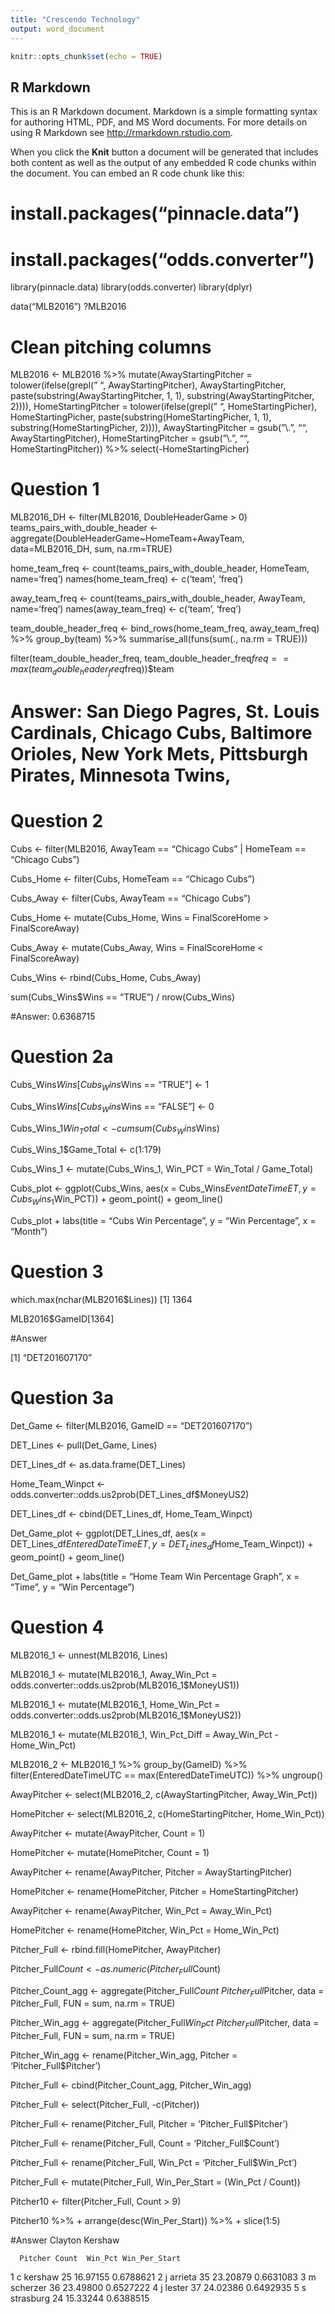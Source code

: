 ```yaml
---
title: "Crescendo Technology"
output: word_document
---
```


```r
knitr::opts_chunk$set(echo = TRUE)
```

## R Markdown

This is an R Markdown document. Markdown is a simple formatting syntax for authoring HTML, PDF, and MS Word documents. For more details on using R Markdown see <http://rmarkdown.rstudio.com>.

When you click the **Knit** button a document will be generated that includes both content as well as the output of any embedded R code chunks within the document. You can embed an R code chunk like this:

# install.packages("pinnacle.data")
# install.packages("odds.converter")

library(pinnacle.data)
library(odds.converter)
library(dplyr)

data("MLB2016")
?MLB2016

# Clean pitching columns
MLB2016 <- MLB2016 %>% 
  mutate(AwayStartingPitcher = tolower(ifelse(grepl(" ", AwayStartingPitcher), 
                                              AwayStartingPitcher,
                                              paste(substring(AwayStartingPitcher, 1, 1),
                                                    substring(AwayStartingPitcher, 2)))),
         HomeStartingPitcher = tolower(ifelse(grepl(" ", HomeStartingPicher), 
                                              HomeStartingPicher, 
                                              paste(substring(HomeStartingPicher, 1, 1), 
                                                    substring(HomeStartingPicher, 2)))), 
         AwayStartingPitcher = gsub("\\.", "", AwayStartingPitcher), 
         HomeStartingPitcher = gsub("\\.", "", HomeStartingPitcher)) %>%
  select(-HomeStartingPicher)

# Question 1

MLB2016_DH <- filter(MLB2016, DoubleHeaderGame > 0)
teams_pairs_with_double_header <- aggregate(DoubleHeaderGame~HomeTeam+AwayTeam, data=MLB2016_DH, sum, na.rm=TRUE)

home_team_freq <- count(teams_pairs_with_double_header, HomeTeam, name='freq')
names(home_team_freq) <- c('team', 'freq')

away_team_freq <- count(teams_pairs_with_double_header, AwayTeam, name='freq')
names(away_team_freq) <- c('team', 'freq')

team_double_header_freq <- bind_rows(home_team_freq, away_team_freq) %>%
                           group_by(team) %>%
                           summarise_all(funs(sum(., na.rm = TRUE)))

filter(team_double_header_freq, team_double_header_freq$freq == max(team_double_header_freq$freq))$team                           

# Answer: San Diego Pagres, St. Louis Cardinals, Chicago Cubs, Baltimore Orioles, New York Mets, Pittsburgh Pirates, Minnesota Twins, 

# Question 2

Cubs <- filter(MLB2016, AwayTeam == "Chicago Cubs" | HomeTeam == "Chicago Cubs")

Cubs_Home <- filter(Cubs, HomeTeam == "Chicago Cubs")

Cubs_Away <- filter(Cubs, AwayTeam == "Chicago Cubs")

Cubs_Home <- mutate(Cubs_Home, Wins = FinalScoreHome > FinalScoreAway)

Cubs_Away <- mutate(Cubs_Away, Wins = FinalScoreHome < FinalScoreAway)

Cubs_Wins <- rbind(Cubs_Home, Cubs_Away)

sum(Cubs_Wins$Wins == "TRUE") / nrow(Cubs_Wins)

#Answer: 0.6368715

# Question 2a

Cubs_Wins$Wins [Cubs_Wins$Wins == "TRUE"] <- 1

Cubs_Wins$Wins [Cubs_Wins$Wins == "FALSE"] <- 0

Cubs_Wins_1$Win_Total <- cumsum(Cubs_Wins$Wins)

Cubs_Wins_1$Game_Total <- c(1:179)

Cubs_Wins_1 <- mutate(Cubs_Wins_1, Win_PCT = Win_Total / Game_Total)

Cubs_plot <- ggplot(Cubs_Wins, aes(x = Cubs_Wins$EventDateTimeET, y = Cubs_Wins_1$Win_PCT)) + geom_point() + geom_line()

Cubs_plot + labs(title = "Cubs Win Percentage", y = "Win Percentage", x = "Month")


# Question 3

which.max(nchar(MLB2016$Lines))
[1] 1364

MLB2016$GameID[1364]


#Answer

[1] "DET201607170"


# Question 3a

Det_Game <- filter(MLB2016, GameID == "DET201607170")

DET_Lines <- pull(Det_Game, Lines)

DET_Lines_df <- as.data.frame(DET_Lines)

Home_Team_Winpct <- odds.converter::odds.us2prob(DET_Lines_df$MoneyUS2)

DET_Lines_df <- cbind(DET_Lines_df, Home_Team_Winpct)
 
Det_Game_plot <- ggplot(DET_Lines_df, aes(x = DET_Lines_df$EnteredDateTimeET, y = DET_Lines_df$Home_Team_Winpct)) + geom_point() + geom_line()

Det_Game_plot + labs(title = "Home Team Win Percentage Graph", x = "Time", y = "Win Percentage")

# Question 4

MLB2016_1 <- unnest(MLB2016, Lines)

MLB2016_1 <- mutate(MLB2016_1, Away_Win_Pct =  odds.converter::odds.us2prob(MLB2016_1$MoneyUS1))

MLB2016_1 <- mutate(MLB2016_1, Home_Win_Pct =  odds.converter::odds.us2prob(MLB2016_1$MoneyUS2))

MLB2016_1 <- mutate(MLB2016_1, Win_Pct_Diff = Away_Win_Pct - Home_Win_Pct)

MLB2016_2 <- MLB2016_1 %>% group_by(GameID) %>% filter(EnteredDateTimeUTC == max(EnteredDateTimeUTC)) %>% ungroup()

AwayPitcher <- select(MLB2016_2, c(AwayStartingPitcher, Away_Win_Pct))

HomePitcher <- select(MLB2016_2, c(HomeStartingPitcher, Home_Win_Pct))

AwayPitcher <- mutate(AwayPitcher, Count = 1)

HomePitcher <- mutate(HomePitcher, Count = 1)

AwayPitcher <- rename(AwayPitcher, Pitcher = AwayStartingPitcher)

HomePitcher <- rename(HomePitcher, Pitcher = HomeStartingPitcher)

AwayPitcher <- rename(AwayPitcher, Win_Pct = Away_Win_Pct)

HomePitcher <- rename(HomePitcher, Win_Pct = Home_Win_Pct)

Pitcher_Full <- rbind.fill(HomePitcher, AwayPitcher)

Pitcher_Full$Count <- as.numeric(Pitcher_Full$Count)

Pitcher_Count_agg <- aggregate(Pitcher_Full$Count ~ Pitcher_Full$Pitcher, data = Pitcher_Full, FUN = sum, na.rm = TRUE)

Pitcher_Win_agg <- aggregate(Pitcher_Full$Win_Pct ~ Pitcher_Full$Pitcher, data = Pitcher_Full, FUN = sum, na.rm = TRUE)

Pitcher_Win_agg <- rename(Pitcher_Win_agg, Pitcher = 'Pitcher_Full$Pitcher')

Pitcher_Full <- cbind(Pitcher_Count_agg, Pitcher_Win_agg)

Pitcher_Full <- select(Pitcher_Full, -c(Pitcher))

 Pitcher_Full <- rename(Pitcher_Full, Pitcher = 'Pitcher_Full$Pitcher')

Pitcher_Full <- rename(Pitcher_Full, Count = 'Pitcher_Full$Count')

Pitcher_Full <- rename(Pitcher_Full, Win_Pct = 'Pitcher_Full$Win_Pct')

 Pitcher_Full <- mutate(Pitcher_Full, Win_Per_Start = (Win_Pct / Count))

Pitcher10 <- filter(Pitcher_Full, Count > 9)

Pitcher10 %>% 
+     arrange(desc(Win_Per_Start)) %>%
+     slice(1:5)

#Answer Clayton Kershaw

      Pitcher Count  Win_Pct Win_Per_Start
1   c kershaw    25 16.97155     0.6788621
2   j arrieta    35 23.20879     0.6631083
3  m scherzer    36 23.49800     0.6527222
4    j lester    37 24.02386     0.6492935
5 s strasburg    24 15.33244     0.6388515